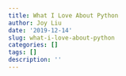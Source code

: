 ```yaml
---
title: What I Love About Python
author: Joy Liu
date: '2019-12-14'
slug: what-i-love-about-python
categories: []
tags: []
description: ''
---
```

